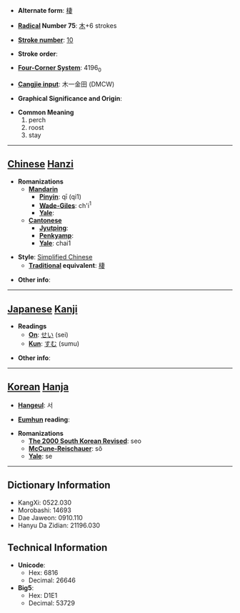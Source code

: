 * '''Alternate form''': [[棲]]

* '''[[Wiktionary:Chinese radical index| Radical]] Number 75''': [[Wiktionary:Chinese radical index 木|木]]+6 strokes

* '''[[Wiktionary:Chinese total strokes index|Stroke number]]''': [[Wiktionary:Chinese total strokes index 10|10]]

* '''Stroke order''': 

* '''[[Wiktionary:Chinese four corner index|Four-Corner System]]''': 4196<sub>0</sub>

* '''[[Wiktionary:Chinese Cangjie index|Cangjie input]]''': 木一金田 (DMCW)

* '''Graphical Significance and Origin''': 

* '''Common Meaning'''
*#perch
*# roost
*# stay


----

== [[Chinese]] [[Hanzi]] ==

* '''Romanizations'''
** '''[[Mandarin]]'''
*** '''[[Pinyin]]''': qī (qi1)
*** '''[[Wade-Giles]]''': ch'i<sup>1</sup>
*** '''[[Yale]]''': 
** '''[[Cantonese]]'''
*** '''[[Jyutping]]''':
*** '''[[Penkyamp]]''': 
*** '''[[Yale]]''': chai1

* '''Style''': [[Simplified Chinese]] 
** '''[[Traditional Chinese|Traditional]] equivalent''': [[棲]]

* '''Other info''': 

----

== [[Japanese]] [[Kanji]] ==

* '''Readings'''
** '''[[On]]''': [[せい]] (sei)
** '''[[Kun]]''': [[すむ]] (sumu)

* '''Other info''':  

----

== [[Korean]] [[Hanja]] ==

* '''[[Hangeul]]''': 서

* '''[[Eumhun]] reading''': 

* '''Romanizations'''
** '''[[The 2000 South Korean Revised Romanization|The 2000 South Korean Revised]]''': seo
** '''[[McCune-Reischauer]]''': sŏ
** '''[[Yale]]''': se

----

== Dictionary Information ==

* KangXi: 0522.030
* Morobashi: 14693
* Dae Jaweon: 0910.110
* Hanyu Da Zidian: 21196.030

== Technical Information ==

* '''Unicode''':
** Hex: 6816
** Decimal: 26646
* '''Big5''':
** Hex: D1E1
** Decimal: 53729